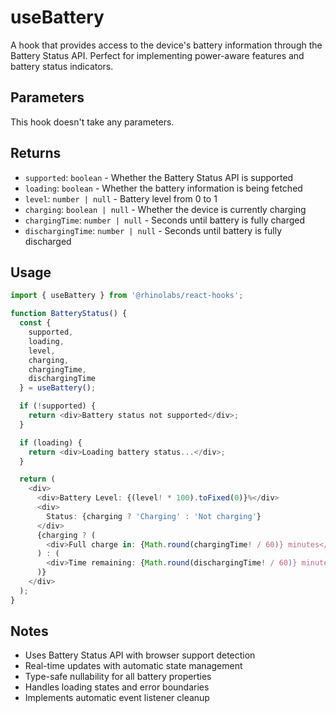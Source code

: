 # useBattery

A hook that provides access to the device's battery information through the Battery Status API. Perfect for implementing power-aware features and battery status indicators.

## Parameters

This hook doesn't take any parameters.

## Returns

- `supported`: `boolean` - Whether the Battery Status API is supported
- `loading`: `boolean` - Whether the battery information is being fetched
- `level`: `number | null` - Battery level from 0 to 1
- `charging`: `boolean | null` - Whether the device is currently charging
- `chargingTime`: `number | null` - Seconds until battery is fully charged
- `dischargingTime`: `number | null` - Seconds until battery is fully discharged

## Usage

```typescript
import { useBattery } from '@rhinolabs/react-hooks';

function BatteryStatus() {
  const {
    supported,
    loading,
    level,
    charging,
    chargingTime,
    dischargingTime
  } = useBattery();

  if (!supported) {
    return <div>Battery status not supported</div>;
  }

  if (loading) {
    return <div>Loading battery status...</div>;
  }

  return (
    <div>
      <div>Battery Level: {(level! * 100).toFixed(0)}%</div>
      <div>
        Status: {charging ? 'Charging' : 'Not charging'}
      </div>
      {charging ? (
        <div>Full charge in: {Math.round(chargingTime! / 60)} minutes</div>
      ) : (
        <div>Time remaining: {Math.round(dischargingTime! / 60)} minutes</div>
      )}
    </div>
  );
}
```

## Notes

- Uses Battery Status API with browser support detection
- Real-time updates with automatic state management
- Type-safe nullability for all battery properties
- Handles loading states and error boundaries
- Implements automatic event listener cleanup
